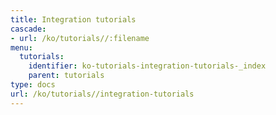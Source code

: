 ---
title: Integration tutorials
cascade:
- url: /ko/tutorials//:filename
menu:
  tutorials:
    identifier: ko-tutorials-integration-tutorials-_index
    parent: tutorials
type: docs
url: /ko/tutorials//integration-tutorials
---

